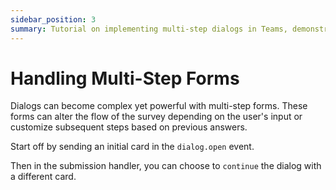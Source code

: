 ```yaml
---
sidebar_position: 3
summary: Tutorial on implementing multi-step dialogs in Teams, demonstrating how to create dynamic form flows that adapt based on user input, with examples of handling state between steps and conditional navigation.
---
```



# Handling Multi-Step Forms

Dialogs can become complex yet powerful with multi-step forms. These forms can alter the flow of the survey depending on the user's input or customize subsequent steps based on previous answers.

Start off by sending an initial card in the `dialog.open` event.

<FileCodeBlock
    lang="typescript"
    src="/generated-snippets/ts/index.snippet.dialog-multi-step-step-1.ts"
/>

Then in the submission handler, you can choose to `continue` the dialog with a different card.

<FileCodeBlock
    lang="typescript"
    src="/generated-snippets/ts/index.snippet.dialog-submission-multistep.ts"
/>
